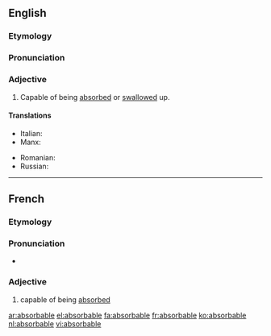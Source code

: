 ==English==

===Etymology===
{{suffix|absorb|able}}

===Pronunciation===
{{a|US}} {{IPA|/əb.ˈsɔɹb.ə.bəl/|/əb.ˈzɔɹb.ə.bəl/}}

===Adjective===
{{en-adj}}

# Capable of being [[absorbed]] or [[swallow]]ed up.

====Translations====
{{trans-top|capable of being absorbed}}
* Italian: {{t|it|assorbibile}}
* Manx: {{t|gv|yn-sooit}}
{{trans-mid}}
* Romanian: {{t|ro|absorbibil|m|n}}
* Russian: {{t|ru|абсорбируемый|tr=absorbírujemyj|sc=Cyrl}}
{{trans-bottom}}

----

==French==

===Etymology===
{{suffix|absorber|able|lang=fr}}

===Pronunciation===
* {{IPA|/ap.sɔʁ.babl/|lang=fr}}

===Adjective===
{{fr-adj-mf}}

# capable of being [[absorb]]ed

[[ar:absorbable]]
[[el:absorbable]]
[[fa:absorbable]]
[[fr:absorbable]]
[[ko:absorbable]]
[[nl:absorbable]]
[[vi:absorbable]]